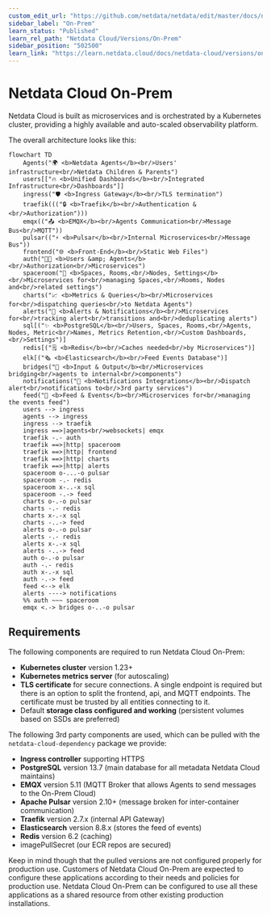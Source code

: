 ```yaml
---
custom_edit_url: "https://github.com/netdata/netdata/edit/master/docs/netdata-cloud/netdata-cloud-on-prem/README.md"
sidebar_label: "On-Prem"
learn_status: "Published"
learn_rel_path: "Netdata Cloud/Versions/On-Prem"
sidebar_position: "502500"
learn_link: "https://learn.netdata.cloud/docs/netdata-cloud/versions/on-prem/on-prem"
---
```


# Netdata Cloud On-Prem

Netdata Cloud is built as microservices and is orchestrated by a Kubernetes cluster, providing a highly available and auto-scaled observability platform.

The overall architecture looks like this:

```mermaid
flowchart TD
    Agents("🌍 <b>Netdata Agents</b><br/>Users' infrastructure<br/>Netdata Children & Parents")
    users[["🔥 <b>Unified Dashboards</b><br/>Integrated Infrastructure<br/>Dashboards"]]
    ingress("🛡️ <b>Ingress Gateway</b><br/>TLS termination")
    traefik((("🔒 <b>Traefik</b><br/>Authentication &<br/>Authorization")))
    emqx(("📤 <b>EMQX</b><br/>Agents Communication<br/>Message Bus<br/>MQTT"))
    pulsar(("⚡ <b>Pulsar</b><br/>Internal Microservices<br/>Message Bus"))
    frontend("🌐 <b>Front-End</b><br/>Static Web Files")
    auth("👨‍💼 <b>Users &amp; Agents</b><br/>Authorization<br/>Microservices")
    spaceroom("🏡 <b>Spaces, Rooms,<br/>Nodes, Settings</b><br/>Microservices for<br/>managing Spaces,<br/>Rooms, Nodes and<br/>related settings")
    charts("📈 <b>Metrics & Queries</b><br/>Microservices for<br/>dispatching queries<br/>to Netdata Agents")
    alerts("🔔 <b>Alerts & Notifications</b><br/>Microservices for<br/>tracking alert<br/>transitions and<br/>deduplicating alerts")
    sql[("✨ <b>PostgreSQL</b><br/>Users, Spaces, Rooms,<br/>Agents, Nodes, Metric<br/>Names, Metrics Retention,<br/>Custom Dashboards,<br/>Settings")]
    redis[("🗒️ <b>Redis</b><br/>Caches needed<br/>by Microservices")]
    elk[("🗞️ <b>Elasticsearch</b><br/>Feed Events Database")]
    bridges("🤝 <b>Input & Output</b><br/>Microservices bridging<br/>agents to internal<br/>components")
    notifications("📢 <b>Notifications Integrations</b><br/>Dispatch alert<br/>notifications to<br/>3rd party services")
    feed("📝 <b>Feed & Events</b><br/>Microservices for<br/>managing the events feed")
    users --> ingress
    agents --> ingress
    ingress --> traefik
    ingress ==>|agents<br/>websockets| emqx
    traefik -.- auth
    traefik ==>|http| spaceroom
    traefik ==>|http| frontend
    traefik ==>|http| charts
    traefik ==>|http| alerts
    spaceroom o-...-o pulsar
    spaceroom -.- redis
    spaceroom x-..-x sql
    spaceroom -.-> feed
    charts o-.-o pulsar
    charts -.- redis
    charts x-.-x sql
    charts -..-> feed
    alerts o-.-o pulsar
    alerts -.- redis
    alerts x-.-x sql
    alerts -..-> feed
    auth o-.-o pulsar
    auth -.- redis
    auth x-.-x sql
    auth -.-> feed
    feed <--> elk
    alerts ----> notifications
    %% auth ~~~ spaceroom
    emqx <.-> bridges o-..-o pulsar
```

## Requirements

The following components are required to run Netdata Cloud On-Prem:

- **Kubernetes cluster** version 1.23+
- **Kubernetes metrics server** (for autoscaling)
- **TLS certificate** for secure connections. A single endpoint is required but there is an option to split the frontend, api, and MQTT endpoints. The certificate must be trusted by all entities connecting to it.
- Default **storage class configured and working** (persistent volumes based on SSDs are preferred)

The following 3rd party components are used, which can be pulled with the `netdata-cloud-dependency` package we provide:

- **Ingress controller** supporting HTTPS
- **PostgreSQL** version 13.7 (main database for all metadata Netdata Cloud maintains)
- **EMQX** version 5.11 (MQTT Broker that allows Agents to send messages to the On-Prem Cloud)
- **Apache Pulsar** version 2.10+ (message broken for inter-container communication)
- **Traefik** version 2.7.x (internal API Gateway)
- **Elasticsearch** version 8.8.x (stores the feed of events)
- **Redis** version 6.2 (caching)
- imagePullSecret (our ECR repos are secured)

Keep in mind though that the pulled versions are not configured properly for production use. Customers of Netdata Cloud On-Prem are expected to configure these applications according to their needs and policies for production use. Netdata Cloud On-Prem can be configured to use all these applications as a shared resource from other existing production installations.

